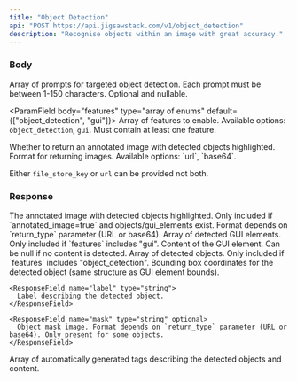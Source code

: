 ```yaml
---
title: "Object Detection"
api: "POST https://api.jigsawstack.com/v1/object_detection"
description: "Recognise objects within an image with great accuracy."
---
```



### Body

<FilesParam />

<ParamField body="prompts" type="array of strings" optional>
  Array of prompts for targeted object detection. Each prompt must be between 1-150 characters. Optional and nullable.
</ParamField>

<ParamField body="features" type="array of enums" default={["object_detection", "gui"]}>
  Array of features to enable. Available options: `object_detection`, `gui`. Must contain at least one feature.
</ParamField>

<ParamField body="annotated_image" type="boolean" default="false">
  Whether to return an annotated image with detected objects highlighted.
</ParamField>

<ParamField body="return_type" type="enum" default="url">
  Format for returning images. Available options: `url`, `base64`.
</ParamField>

<Info>Either `file_store_key` or `url` can be provided not both.</Info>

<Snippet file="header.mdx" />

### Response

<BasicResponse />

<ResponseField name="annotated_image" type="string" >
  The annotated image with detected objects highlighted. Only included if `annotated_image=true` and objects/gui_elements exist. Format depends on `return_type` parameter (URL or base64).
</ResponseField>

<ResponseField name="gui_elements" type="array">
  Array of detected GUI elements. Only included if `features` includes "gui".
  <Expandable title="GuiElement Object">
    <Bounds />
    <ResponseField name="content" type="string | null">
      Content of the GUI element. Can be null if no content is detected.
    </ResponseField>
  </Expandable>
</ResponseField>

<ResponseField name="objects" type="array" optional>
  Array of detected objects. Only included if `features` includes "object_detection".
  <Expandable title="DetectedObject Object">
    <ResponseField name="bounds" type="object">
      Bounding box coordinates for the detected object (same structure as GUI element bounds).
    </ResponseField>
    
    <ResponseField name="label" type="string">
      Label describing the detected object.
    </ResponseField>
    
    <ResponseField name="mask" type="string" optional>
      Object mask image. Format depends on `return_type` parameter (URL or base64). Only present for some objects.
    </ResponseField>
  </Expandable>
</ResponseField>

<ResponseField name="tags" type="string[]" optional>
  Array of automatically generated tags describing the detected objects and content.
</ResponseField>

<ObjectDetectionSnippet />
